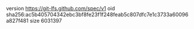 version https://git-lfs.github.com/spec/v1
oid sha256:ac5b405704342ebc3bf8fe23f1f248feab5c807dfc7e1c3733a60096a827f481
size 6031397
